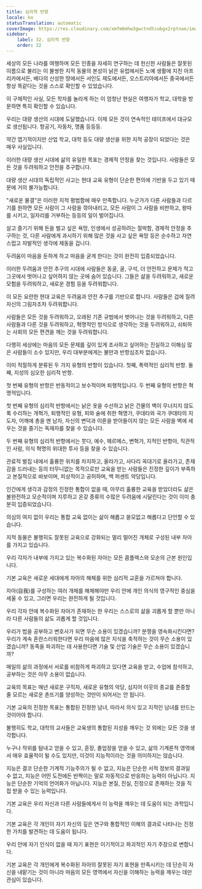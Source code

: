```yaml
---
title: 심리적 반항
locale: ko
statusTranslation: automatic
coverImage: https://res.cloudinary.com/xmfm6mhw3gwctndtcubgx2rptnae/image/upload/v1740337243/small_cover_educacion_fundamental_a051170f1c.webp
sidebar:
    label: 32. 심리적 반항
    order: 32
---
```

세상의 모든 나라를 여행하며 모든 인종을 자세히 연구하는 데 헌신한 사람들은 잘못된 이름으로 불리는 이 불쌍한 지적 동물의 본성이 낡은 유럽에서든 노예 생활에 지친 아프리카에서든, 베다의 신성한 땅에서든 서인도 제도에서든, 오스트리아에서든 중국에서든 항상 똑같다는 것을 스스로 확인할 수 있었습니다.

이 구체적인 사실, 모든 학자를 놀라게 하는 이 엄청난 현실은 여행자가 학교, 대학을 방문하면 특히 확인할 수 있습니다.

우리는 대량 생산의 시대에 도달했습니다. 이제 모든 것이 연속적인 테이프에서 대규모로 생산됩니다. 항공기, 자동차, 명품 등등등.

약간 엽기적이지만 산업 학교, 대학 등도 대량 생산을 위한 지적 공장이 되었다는 것은 매우 사실입니다.

이러한 대량 생산 시대에 삶의 유일한 목표는 경제적 안정을 찾는 것입니다. 사람들은 모든 것을 두려워하고 안전을 추구합니다.

대량 생산 시대의 독립적인 사고는 현대 교육 유형이 단순한 편의에 기반을 두고 있기 때문에 거의 불가능합니다.

"새로운 물결"은 이러한 지적 평범함에 매우 만족합니다. 누군가가 다른 사람들과 다르기를 원하면 모든 사람이 그 사람을 깎아내리고, 모든 사람이 그 사람을 비판하고, 왕따를 시키고, 일자리를 거부하는 등등의 일이 벌어집니다.

살고 즐기기 위해 돈을 벌고 싶은 욕망, 인생에서 성공하려는 절박함, 경제적 안정을 추구하는 것, 다른 사람에게 과시하기 위해 많은 것을 사고 싶은 욕망 등은 순수하고 자연스럽고 자발적인 생각에 제동을 겁니다.

두려움이 마음을 둔하게 하고 마음을 굳게 한다는 것이 완전히 입증되었습니다.

이러한 두려움과 안전 추구의 시대에 사람들은 동굴, 굴, 구석, 더 안전하고 문제가 적고 그곳에서 벗어나고 싶어하지 않는 곳에 숨어 있습니다. 그들은 삶을 두려워하고, 새로운 모험을 두려워하고, 새로운 경험 등을 두려워합니다.

이 모든 요란한 현대 교육은 두려움과 안전 추구를 기반으로 합니다. 사람들은 겁에 질려 자신의 그림자조차 두려워합니다.

사람들은 모든 것을 두려워하고, 오래된 기존 규범에서 벗어나는 것을 두려워하고, 다른 사람들과 다른 것을 두려워하고, 혁명적인 방식으로 생각하는 것을 두려워하고, 쇠퇴하는 사회의 모든 편견을 깨는 것을 두려워합니다.

다행히 세상에는 마음의 모든 문제를 깊이 있게 조사하고 싶어하는 진실하고 이해심 많은 사람들이 소수 있지만, 우리 대부분에게는 불만과 반항심조차 없습니다.

이미 적절하게 분류된 두 가지 유형의 반항이 있습니다. 첫째, 폭력적인 심리적 반항. 둘째, 지성의 심오한 심리적 반항.

첫 번째 유형의 반항은 반동적이고 보수적이며 퇴행적입니다. 두 번째 유형의 반항은 혁명적입니다.

첫 번째 유형의 심리적 반항에서는 낡은 옷을 수선하고 낡은 건물의 벽이 무너지지 않도록 수리하는 개혁가, 퇴행적인 유형, 피와 술에 취한 혁명가, 쿠데타와 국가 쿠데타의 지도자, 어깨에 총을 멘 남자, 자신의 변덕과 이론을 받아들이지 않는 모든 사람을 벽에 세우는 것을 즐기는 독재자를 찾을 수 있습니다.

두 번째 유형의 심리적 반항에서는 붓다, 예수, 헤르메스, 변혁가, 지적인 반항아, 직관적인 사람, 의식 혁명의 위대한 투사 등을 찾을 수 있습니다.

관료적 벌집 내에서 훌륭한 위치를 차지하고, 올라가고, 사다리 꼭대기로 올라가고, 존재감을 드러내는 등의 터무니없는 목적으로만 교육을 받는 사람들은 진정한 깊이가 부족하고 본질적으로 바보이며, 피상적이고 공허하며, 백 퍼센트 악당입니다.

인간에게 생각과 감정의 진정한 통합이 없을 때, 아무리 훌륭한 교육을 받았더라도 삶은 불완전하고 모순적이며 지루하고 온갖 종류의 수많은 두려움에 시달린다는 것이 이미 충분히 입증되었습니다.

의심의 여지 없이 우리는 통합 교육 없이는 삶이 해롭고 쓸모없고 해롭다고 단언할 수 있습니다.

지적 동물은 불행히도 잘못된 교육으로 강화되는 멀리 떨어진 개체로 구성된 내부 자아를 가지고 있습니다.

우리 각자가 내부에 가지고 있는 복수화된 자아는 모든 콤플렉스와 모순의 근본 원인입니다.

기본 교육은 새로운 세대에게 자아의 해체를 위한 심리적 교훈을 가르쳐야 합니다.

자아(自我)를 구성하는 여러 개체를 해체해야만 우리 안에 개인 의식의 영구적인 중심을 세울 수 있고, 그러면 우리는 완전하게 될 것입니다.

우리 각자 안에 복수화된 자아가 존재하는 한 우리는 스스로의 삶을 괴롭게 할 뿐만 아니라 다른 사람들의 삶도 괴롭게 할 것입니다.

우리가 법을 공부하고 변호사가 되면 무슨 소용이 있겠습니까? 분쟁을 영속화시킨다면? 우리가 계속 혼란스러워한다면 우리 마음에 많은 지식을 축적하는 것이 무슨 소용이 있겠습니까? 동족을 파괴하는 데 사용한다면 기술 및 산업 기술은 무슨 소용이 있겠습니까?

매일의 삶의 과정에서 서로를 비참하게 파괴하고 있다면 교육을 받고, 수업에 참석하고, 공부하는 것은 아무 소용이 없습니다.

교육의 목표는 매년 새로운 구직자, 새로운 유형의 악당, 심지어 이웃의 종교를 존중할 줄 모르는 새로운 촌뜨기를 양성하는 것만이 되어서는 안 됩니다.

기본 교육의 진정한 목표는 통합된 진정한 남녀, 따라서 의식 있고 지적인 남녀를 만드는 것이어야 합니다.

불행히도 학교, 대학의 교사들은 교육생의 통합된 지성을 깨우는 것 외에는 모든 것을 생각합니다.

누구나 작위를 탐내고 얻을 수 있고, 훈장, 졸업장을 얻을 수 있고, 삶의 기계론적 영역에서 매우 효율적이 될 수도 있지만, 이것이 지능적이라는 것을 의미하지는 않습니다.

지능은 결코 단순한 기계적 기능주의가 될 수 없고, 지능은 단순한 서적 정보의 결과일 수 없고, 지능은 어떤 도전에든 반짝이는 말로 자동적으로 반응하는 능력이 아닙니다. 지능은 단순한 기억의 언어화가 아닙니다. 지능은 본질, 진실, 진정으로 존재하는 것을 직접 받을 수 있는 능력입니다.

기본 교육은 우리 자신과 다른 사람들에게서 이 능력을 깨우는 데 도움이 되는 과학입니다.

기본 교육은 각 개인이 자기 자신의 깊은 연구와 통합적인 이해의 결과로 나타나는 진정한 가치를 발견하는 데 도움이 됩니다.

우리 안에 자기 인식이 없을 때 자기 표현은 이기적이고 파괴적인 자기 주장으로 변합니다.

기본 교육은 각 개인에게 복수화된 자아의 잘못된 자기 표현을 만족시키는 데 단순히 자신을 내맡기는 것이 아니라 마음의 모든 영역에서 자신을 이해하는 능력을 깨우는 데만 관심이 있습니다.

